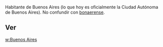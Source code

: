 Habitante de Buenos Aires (lo que hoy es oficialmente la Ciudad Autónoma de Buenos Aires).
No confundir con [[bonaerense]]. 

==Ver==
[[w:Buenos Aires]]